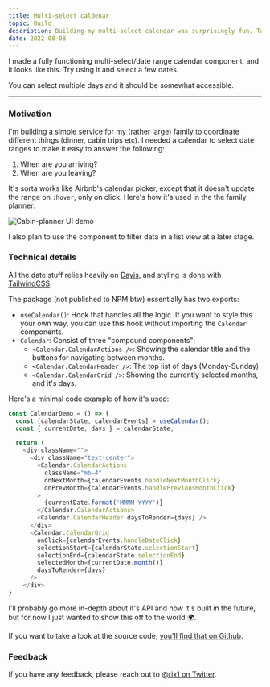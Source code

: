 ```yaml
---
title: Multi-select caldenar
topic: Build
description: Building my multi-select calendar was surprisingly fun. Take a look at how it's made.
date: 2022-08-08
---
```


I made a fully functioning multi-select/date range calendar component, and it
looks like this. Try using it and select a few dates.

<CalendarDemo />

You can select multiple days and it should be somewhat accessible.

---

### Motivation

I'm building a simple service for my (rather large) family to coordinate different
things (dinner, cabin trips etc). I needed a calendar to select date ranges
to make it easy to answer the following:

1. When are you arriving?
2. When are you leaving?

It's sorta works like Airbnb's calendar picker, except that it doesn't update
the range on `:hover`, only on click. Here's how it's used in the the family
planner:

![Cabin-planner UI demo](https://s3.eu-north-1.amazonaws.com/rix1.dev/screenshots/2022-08-08+calendar+demo.png)

I also plan to use the component to filter data in a list view at a later stage.

### Technical details

All the date stuff relies heavily on [Dayjs](https://day.js.org/), and styling
is done with [TailwindCSS](https://tailwindcss.com/).

The package (not published to NPM btw) essentially has two exports:

- `useCalendar()`: Hook that handles all the logic. If you want to style this
  your own way, you can use this hook without importing the `Calendar`
  components.
- `Calendar`: Consist of three "compound components":
  - `<Calendar.CalendarActions />`: Showing the calendar title and the buttons
    for navigating between months.
  - `<Calendar.CalendarHeader />`: The top list of days (Monday-Sunday)
  - `<Calendar.CalendarGrid />`: Showing the currently selected months, and it's
    days.

Here's a minimal code example of how it's used:

```js
const CalendarDemo = () => {
  const [calendarState, calendarEvents] = useCalendar();
  const { currentDate, days } = calendarState;

  return (
    <div className="">
      <div className="text-center">
        <Calendar.CalendarActions
          className="mb-4"
          onNextMonth={calendarEvents.handleNextMonthClick}
          onPrevMonth={calendarEvents.handlePreviousMonthClick}
        >
          {currentDate.format('MMMM YYYY')}
        </Calendar.CalendarActions>
        <Calendar.CalendarHeader daysToRender={days} />
      </div>
      <Calendar.CalendarGrid
        onClick={calendarEvents.handleDateClick}
        selectionStart={calendarState.selectionStart}
        selectionEnd={calendarState.selectionEnd}
        selectedMonth={currentDate.month()}
        daysToRender={days}
      />
    </div>
}
```

I'll probably go more in-depth about it's API and how it's built in the future,
but for now I just wanted to show this off to the world 🌍.

If you want to take a look at the source code, [you'll find that on
Github](https://github.com/rix1/rix1-builds/tree/main/packages/rix-ui/calendar).

### Feedback

If you have any feedback, please
reach out to [@rix1 on Twitter](https://twitter.com/rix1).
